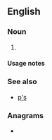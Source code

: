 {{also|Appendix:Variations of "ps"}}
==English==

===Noun===
{{head|en|noun plural form}}

# {{plural of|P|lang=en}}

====Usage notes====
{{U:en:plurals of letters}}

===See also===
* [[p's]]

===Anagrams===
* {{anagrams|en|a=ps|S&P|SP|Sp|s.p.|s/p|sp}}